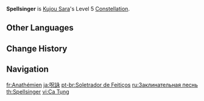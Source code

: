 {{Constellation Infobox
|image       = Constellation Spellsinger.png
|description = Increases the Level of [[Tengu Stormcall]] by 3.<br>Maximum upgrade level is 15.
|level       = 5
|character   = Kujou Sara
|utility1    = Talent Level Increase
|utility2    = Elemental Skill Level Increase
}}
'''Spellsinger''' is [[Kujou Sara]]'s Level 5 [[Constellation]].

==Other Languages==
{{Other Languages
|en      = Spellsinger
|zhs     = 咒咏
|zhs_rm  = Zhòu Yǒng
|zht     = 咒詠
|zht_rm  = Zhòu Yǒng
|zh_tl   = Spell Chanting
|ja      = 呪詠
|ja_rm   = Juei
|ja_tl   = Spell Chant
|ko      = 주문 영창
|ko_tl   = Cast Spell
|es      = Canto maldito
|es_tl   = Cursed Chant
|fr      = Anathémien
|fr_tl   = {{Wt|anathema|Anathema}}
|ru      = Заклинательная песнь
|ru_tl   = Cursed Song
|th      = Spellsinger
|vi      = Ca Tụng
|vi_tl   = 
|de      = Beschwörungsgesang
|de_tl   = Incantation Song
|id      = Spellsinger
|pt      = Soletrador de Feitiços
|pt_tl   = Speller of Spells
|pt_note = {{pt|Soletrador}} is a masculine term.
|tr      = Büyülü Şarkı
|tr_tl   = Spell Song
|it      = Incantatrice
|it_tl   = Enchanter
}}

==Change History==
{{Change History|2.1}}

==Navigation==
{{Talent Navbox|Kujou Sara}}

[[fr:Anathémien]]
[[ja:呪詠]]
[[pt-br:Soletrador de Feitiços]]
[[ru:Заклинательная песнь]]
[[th:Spellsinger]]
[[vi:Ca Tụng]]